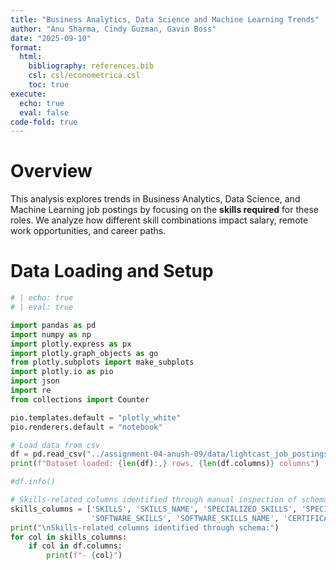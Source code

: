 ```yaml
---
title: "Business Analytics, Data Science and Machine Learning Trends"
author: "Anu Sharma, Cindy Guzman, Gavin Boss"
date: "2025-09-10"
format:
  html:
    bibliography: references.bib
    csl: csl/econometrica.csl
    toc: true
execute:
  echo: true
  eval: false
code-fold: true
---
```


# Overview

This analysis explores trends in Business Analytics, Data Science, and Machine Learning job postings by focusing on the **skills required** for these roles. We analyze how different skill combinations impact salary, remote work opportunities, and career paths.

# Data Loading and Setup

```python
# | echo: true
# | eval: true

import pandas as pd
import numpy as np
import plotly.express as px
import plotly.graph_objects as go
from plotly.subplots import make_subplots
import plotly.io as pio
import json
import re
from collections import Counter

pio.templates.default = "plotly_white"
pio.renderers.default = "notebook"

# Load data from csv
df = pd.read_csv("../assignment-04-anush-09/data/lightcast_job_postings.csv", low_memory=False)
print(f"Dataset loaded: {len(df):,} rows, {len(df.columns)} columns")

#df.info()

# Skills-related columns identified through manual inspection of schema
skills_columns = ['SKILLS', 'SKILLS_NAME', 'SPECIALIZED_SKILLS', 'SPECIALIZED_SKILLS_NAME',
                  'SOFTWARE_SKILLS', 'SOFTWARE_SKILLS_NAME', 'CERTIFICATIONS', 'CERTIFICATIONS_NAME']
print("\nSkills-related columns identified through schema:")
for col in skills_columns:
    if col in df.columns:
        print(f"- {col}")
```
